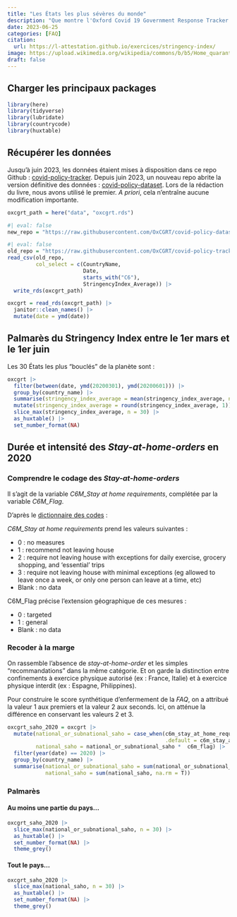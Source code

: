 ```yaml
---
title: "Les États les plus sévères du monde"
description: "Que montre l'Oxford Covid 19 Government Response Tracker ?"
date: 2023-06-25
categories: [FAQ]
citation: 
  url: https://l-attestation.github.io/exercices/stringency-index/ 
image: https://upload.wikimedia.org/wikipedia/commons/b/b5/Home_quarantine_stamp_BMC.jpg
draft: false
---
```


## Charger les principaux packages

```r
library(here)
library(tidyverse)
library(lubridate)
library(countrycode)
library(huxtable)
```

## Récupérer les données

::: {.callout-note}
Jusqu'à juin 2023, les données étaient mises à disposition dans ce repo Github : [covid-policy-tracker](https://github.com/OxCGRT/covid-policy-tracker). Depuis juin 2023, un nouveau repo abrite la version définitive des données : [covid-policy-dataset](https://github.com/OxCGRT/covid-policy-dataset). Lors de la rédaction du livre, nous avons utilisé le premier. *A priori*, cela n'entraîne aucune modification importante.
:::

```r
oxcgrt_path = here("data", "oxcgrt.rds")
```

```r
#| eval: false
new_repo = "https://raw.githubusercontent.com/OxCGRT/covid-policy-dataset/main/data/OxCGRT_compact_national_v1.csv" # pour information
```

```r
#| eval: false
old_repo = "https://raw.githubusercontent.com/OxCGRT/covid-policy-tracker/master/data/OxCGRT_nat_latest.csv"
read_csv(old_repo,
         col_select = c(CountryName,
                        Date,
                        starts_with("C6"),
                        StringencyIndex_Average)) |>
  write_rds(oxcgrt_path)
```


```r
oxcgrt = read_rds(oxcgrt_path) |> 
  janitor::clean_names() |> 
  mutate(date = ymd(date))
```

## Palmarès du Stringency Index entre le 1er mars et le 1er juin

Les 30 États les plus "bouclés" de la planète sont : 

```r
oxcgrt |> 
  filter(between(date, ymd(20200301), ymd(20200601))) |> 
  group_by(country_name) |> 
  summarise(stringency_index_average = mean(stringency_index_average, na.rm = T)) |> 
  mutate(stringency_index_average = round(stringency_index_average, 1)) |> 
  slice_max(stringency_index_average, n = 30) |> 
  as_huxtable() |> 
  set_number_format(NA)
```

## Durée et intensité des *Stay-at-home-orders* en 2020

### Comprendre le codage des *Stay-at-home-orders*

Il s'agit de la variable *C6M_Stay at home requirements*, complétée par la variable *C6M_Flag*.

D'après le [dictionnaire des codes](https://github.com/OxCGRT/covid-policy-dataset/blob/main/documentation_and_codebook.md) :

*C6M_Stay at home requirements* prend les valeurs suivantes :

- 0 : no measures
- 1 : recommend not leaving house
- 2 : require not leaving house with exceptions for daily exercise, grocery shopping, and 'essential' trips
- 3 : require not leaving house with minimal exceptions (eg allowed to leave once a week, or only one person can leave at a time, etc)
- Blank : no data

C6M_Flag précise l'extension géographique de ces mesures :

- 0 : targeted
- 1 : general
- Blank : no data

### Recoder à la marge

On rassemble l'absence de *stay-at-home-order* et les simples "recommandations" dans la même catégorie. Et on garde la distinction entre confinements à exercice physique autorisé (ex : France, Italie) et à exercice physique interdit (ex : Espagne, Philippines). 

::: {.callout-note}
Pour construire le score synthétique d'enfermement de la *FAQ*, on a attribué la valeur 1 aux premiers et la valeur 2 aux seconds. Ici, on atténue la différence en conservant les valeurs 2 et 3. 
:::

```r
oxcgrt_saho_2020 = oxcgrt |> 
  mutate(national_or_subnational_saho = case_when(c6m_stay_at_home_requirements %in% 0:1 ~ 0,
                                                  .default = c6m_stay_at_home_requirements),
         national_saho = national_or_subnational_saho *  c6m_flag) |>
  filter(year(date) == 2020) |> 
  group_by(country_name) |> 
  summarise(national_or_subnational_saho = sum(national_or_subnational_saho, na.rm = T),
            national_saho = sum(national_saho, na.rm = T))
```

### Palmarès

#### Au moins une partie du pays...

```r
oxcgrt_saho_2020 |> 
  slice_max(national_or_subnational_saho, n = 30) |> 
  as_huxtable() |> 
  set_number_format(NA) |> 
  theme_grey()

```

#### Tout le pays...

```r
oxcgrt_saho_2020 |> 
  slice_max(national_saho, n = 30) |> 
  as_huxtable() |> 
  set_number_format(NA) |> 
  theme_grey()
```
